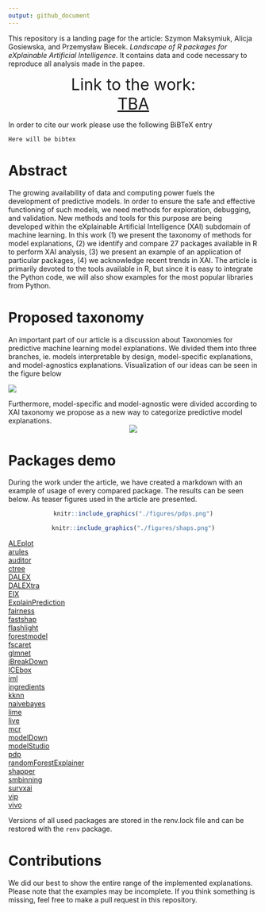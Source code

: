 ```yaml
---
output: github_document
---
```


This repository is a landing page for  the article: Szymon Maksymiuk, Alicja Gosiewska, and Przemysław Biecek. *Landscape of R packages for eXplainable Artificial Intelligence*. It contains data and code necessary to reproduce all analysis made in the papee.

<center>
 
<font size="6"> Link to the work: </font> </br>
<font size="6"><a href="https://mi2datalab.github.io/XAI-tools/ALEplot.html">TBA</a> </font>

</center>

In order to cite our work please use the following BiBTeX entry

```
Here will be bibtex
```


# Abstract 

The growing availability of data and computing power fuels the development of predictive models. In order to ensure the safe and effective functioning of such models, we need methods for exploration, debugging, and validation. New methods and tools for this purpose are being developed within the eXplainable Artificial Intelligence (XAI) subdomain of machine learning.
In this work (1) we present the taxonomy of methods for model explanations, (2) we identify and compare 27 packages available in R to perform XAI analysis, (3) we present an example of an application of particular packages, (4) we acknowledge recent trends in XAI. The article is primarily devoted to the tools available in R, but since it is easy to integrate the Python code, we will also show examples for the most popular libraries from Python.

# Proposed taxonomy

An important part of our article is a discussion about Taxonomies for predictive machine learning model explanations. We divided them into three branches, ie. models interpretable by design, model-specific explanations, and model-agnostics explanations. Visualization of our ideas can be seen in the figure below

![](./figures/xai_taxonomy.png)

Furthermore, model-specific and model-agnostic were divided according to XAI taxonomy we propose as a new way to categorize predictive model explanations. 
<center>
![](./figures/xai_taxonomy_agnostic.png)
</center>

# Packages demo 

During the work under the article, we have created a markdown with an example of usage of every compared package. The results can be seen below. As teaser figures used in the article are presented.


<center>
```r
knitr::include_graphics("./figures/pdps.png")
```

</center>
<center>
```r
knitr::include_graphics("./figures/shaps.png")
```
</center>
 <a href="https://mi2datalab.github.io/XAI-tools/ALEplot.html">ALEplot</a> </br> 
 <a href="https://mi2datalab.github.io/XAI-tools/arules.html">arules</a> </br> 
 <a href="https://mi2datalab.github.io/XAI-tools/auditor.html">auditor</a> </br> 
 <a href="https://mi2datalab.github.io/XAI-tools/ctree.html">ctree</a> </br> 
 <a href="https://mi2datalab.github.io/XAI-tools/DALEX.html">DALEX</a> </br> 
 <a href="https://mi2datalab.github.io/XAI-tools/DALEXtra.html">DALEXtra</a> </br> 
 <a href="https://mi2datalab.github.io/XAI-tools/EIX.html">EIX</a> </br> 
 <a href="https://mi2datalab.github.io/XAI-tools/ExplainPrediction.html">ExplainPrediction</a> </br> 
 <a href="https://mi2datalab.github.io/XAI-tools/fairness.html">fairness</a> </br> 
 <a href="https://mi2datalab.github.io/XAI-tools/fastshap.html">fastshap</a> </br> 
 <a href="https://mi2datalab.github.io/XAI-tools/flashlight.html">flashlight</a> </br> 
 <a href="https://mi2datalab.github.io/XAI-tools/forestmodel.html">forestmodel</a> </br> 
 <a href="https://mi2datalab.github.io/XAI-tools/fscaret.html">fscaret</a> </br> 
 <a href="https://mi2datalab.github.io/XAI-tools/glmnet.html">glmnet</a> </br> 
 <a href="https://mi2datalab.github.io/XAI-tools/iBreakDown.html">iBreakDown</a> </br> 
 <a href="https://mi2datalab.github.io/XAI-tools/ICEbox.html">ICEbox</a> </br> 
 <a href="https://mi2datalab.github.io/XAI-tools/iml.html">iml</a> </br> 
 <a href="https://mi2datalab.github.io/XAI-tools/ingredients.html">ingredients</a> </br> 
 <a href="https://mi2datalab.github.io/XAI-tools/kknn.html">kknn</a> </br> 
 <a href="https://mi2datalab.github.io/XAI-tools/naivebayes.html">naivebayes</a> </br> 
 <a href="https://mi2datalab.github.io/XAI-tools/lime.html">lime</a> </br> 
 <a href="https://mi2datalab.github.io/XAI-tools/live.html">live</a> </br> 
 <a href="https://mi2datalab.github.io/XAI-tools/mcr.html">mcr</a> </br> 
 <a href="https://mi2datalab.github.io/XAI-tools/modelDown.html">modelDown</a> </br> 
 <a href="https://mi2datalab.github.io/XAI-tools/modelStudio.html">modelStudio</a> </br> 
 <a href="https://mi2datalab.github.io/XAI-tools/pdp.html">pdp</a> </br> 
 <a href="https://mi2datalab.github.io/XAI-tools/randomForestExplainer.html">randomForestExplainer</a> </br> 
 <a href="https://mi2datalab.github.io/XAI-tools/shapper.html">shapper</a> </br> 
 <a href="https://mi2datalab.github.io/XAI-tools/smbinning.html">smbinning</a> </br> 
 <a href="https://mi2datalab.github.io/XAI-tools/survxai.html">survxai</a> </br> 
 <a href="https://mi2datalab.github.io/XAI-tools/vip.html">vip</a> </br> 
 <a href="https://mi2datalab.github.io/XAI-tools/vivo.html">vivo</a> </br> 
 
Versions of all used packages are stored in the renv.lock file and can be restored with the `renv` package.
 
# Contributions


We did our best to show the entire range of the implemented explanations. Please note that the examples may be incomplete. If you think something is missing, feel free to make a pull request in this repository.

